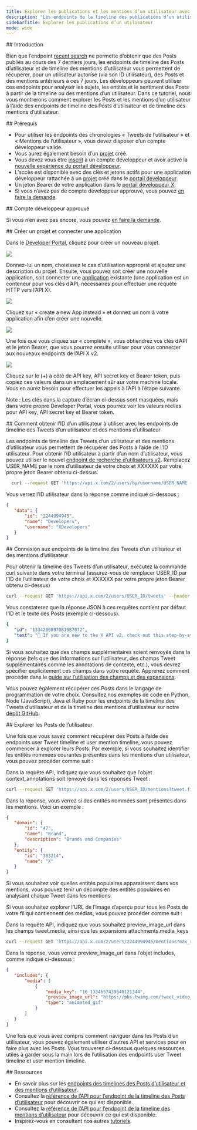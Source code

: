 ```yaml
---
title: Explorer les publications et les mentions d’un utilisateur avec l’API X v2
description: "Les endpoints de la timeline des publications d’un utilisateur et de la timeline des mentions d’un utilisateur permettent aux développeurs de récupérer les publications publiques rédigées par un utilisateur ou le mentionnant."
sidebarTitle: Explorer les publications d’un utilisateur
mode: wide
---
```


<div id="introduction">
  ## Introduction
</div>

Bien que l’endpoint [recent search](/fr/x-api/posts/search/introduction) ne permette d’obtenir que des Posts publiés au cours des 7 derniers jours, les endpoints de timeline des Posts d’utilisateur et de timeline des mentions d’utilisateur vous permettent de récupérer, pour un utilisateur autorisé (via son ID utilisateur), des Posts et des mentions antérieurs à ces 7 jours. Les développeurs peuvent utiliser ces endpoints pour analyser les sujets, les entités et le sentiment des Posts à partir de la timeline ou des mentions d’un utilisateur. Dans ce tutoriel, nous vous montrerons comment explorer les Posts et les mentions d’un utilisateur à l’aide des endpoints de timeline des Posts d’utilisateur et de timeline des mentions d’utilisateur.
 

<div id="prerequisites">
  ## Prérequis
</div>

* Pour utiliser les endpoints des chronologies « Tweets de l’utilisateur » et « Mentions de l’utilisateur », vous devez disposer d’un compte développeur valide.
* Vous aurez également besoin d’un [projet](/fr/resources/fundamentals/projects) créé.
* Vous devez vous être [inscrit](https://developer.x.com/en/portal/petition/essential/basic-info) à un compte développeur et avoir activé la [nouvelle expérience du portail développeur](https://developer.x.com/en/portal/opt-in.html).
* L’accès est disponible avec des clés et jetons actifs pour une application développeur rattachée à un [projet](/fr/resources/fundamentals/projects) créé dans le [portail développeur](/fr/resources/fundamentals/developer-portal).
* Un jeton Bearer de votre application dans le [portail développeur X](/fr/resources/fundamentals/developer-portal).
* Si vous n’avez pas de compte développeur approuvé, vous pouvez [en faire la demande](https://developer.x.com/en/apply-for-access).

<div id="approved-developer-account">
  ## Compte développeur approuvé
</div>

Si vous n’en avez pas encore, vous pouvez [en faire la demande](https://developer.x.com/en/apply-for-access).

<div id="create-a-project-and-connect-an-app">
  ## Créer un projet et connecter une application
</div>

Dans le [Developer Portal](https://developer.x.com/en/portal/dashboard), cliquez pour créer un nouveau projet.

<Frame>
  <img src="/images/projects.png.twimg.1920.png" />
</Frame>

Donnez-lui un nom, choisissez le cas d’utilisation approprié et ajoutez une description du projet. Ensuite, vous pouvez soit créer une nouvelle application, soit connecter une [application](/fr/resources/fundamentals/developer-apps) existante (une application est un conteneur pour vos clés d’API, nécessaires pour effectuer une requête HTTP vers l’API X).

<Frame>
  <img src="/images/add-your-app.png.twimg.1920.png" />
</Frame>

Cliquez sur « create a new App instead » et donnez un nom à votre application afin d’en créer une nouvelle.

<Frame>
  <img src="/images/last-step-name-your-app.png.twimg.1920.png" />
</Frame>

Une fois que vous cliquez sur « complete », vous obtiendrez vos clés d’API et le jeton Bearer, que vous pourrez ensuite utiliser pour vous connecter aux nouveaux endpoints de l’API X v2.

<Frame>
  <img src="/images/here-are-your-keys.png.twimg.1920.png" />
</Frame>

Cliquez sur le (+) à côté de API key, API secret key et Bearer token, puis copiez ces valeurs dans un emplacement sûr sur votre machine locale. Vous en aurez besoin pour effectuer les appels à l’API à l’étape suivante.

Note : Les clés dans la capture d’écran ci-dessus sont masquées, mais dans votre propre Developer Portal, vous pourrez voir les valeurs réelles pour API key, API secret key et Bearer token.
 

<div id="how-to-get-the-user-id-for-a-user-to-use-in-the-user-tweet-timeline-and-user-mention-timeline-endpoints">
  ## Comment obtenir l’ID d’un utilisateur à utiliser avec les endpoints de timeline des Tweets d’un utilisateur et des mentions d’utilisateur
</div>

Les endpoints de timeline des Tweets d’un utilisateur et des mentions d’utilisateur vous permettent de récupérer des Posts à l’aide de l’ID utilisateur. Pour obtenir l’ID utilisateur à partir d’un nom d’utilisateur, vous pouvez utiliser le nouvel [endpoint de recherche d’utilisateurs v2](/fr/x-api/users/lookup/quickstart/user-lookup). Remplacez USER_NAME par le nom d’utilisateur de votre choix et XXXXXX par votre propre jeton Bearer obtenu ci-dessus.

```bash
  curl --request GET 'https://api.x.com/2/users/by/username/USER_NAME --header 'Authorization: Bearer XXXXXX'
```

Vous verrez l’ID utilisateur dans la réponse comme indiqué ci-dessous :

```json
{
   "data": {
       "id": "2244994945",
       "name": "Developers",
       "username": "XDevelopers"
   }
}
```

<div id="connecting-to-the-user-tweet-timeline-and-user-mention-timeline-endpoints">
  ## Connexion aux endpoints de la timeline des Tweets d’un utilisateur et des mentions d’utilisateur
</div>

Pour obtenir la timeline des Tweets d’un utilisateur, exécutez la commande curl suivante dans votre terminal (assurez-vous de remplacer USER_ID par l’ID de l’utilisateur de votre choix et XXXXXX par votre propre jeton Bearer obtenu ci-dessus)

```bash
curl --request GET 'https://api.x.com/2/users/USER_ID/tweets' --header 'Authorization: Bearer XXXXXX'
```

Vous constaterez que la réponse JSON à ces requêtes contient par défaut l’ID et le texte des Posts (exemple ci-dessous).

```yaml
{
   "id": "1334200897081987072",
   "text": "👀 If you are new to the X API v2, check out this step-by-step guide to making your first request https://t.co/4rZqThpSbp"
}
```

Si vous souhaitez que des champs supplémentaires soient renvoyés dans la réponse (tels que des informations sur l’utilisateur, des champs Tweet supplémentaires comme les annotations de contexte, etc.), vous devrez spécifier explicitement ces champs dans votre requête. Apprenez comment procéder dans le [guide sur l’utilisation des champs et des expansions](/fr/x-api/fundamentals/data-dictionary#how-to-use-fields-and-expansions).

Vous pouvez également récupérer ces Posts dans le langage de programmation de votre choix. Consultez nos exemples de code en Python, Node (JavaScript), Java et Ruby pour les endpoints de la timeline des Tweets d’utilisateur et de la timeline des mentions d’utilisateur sur notre [dépôt GitHub](https://github.com/xdevplatform/Twitter-API-v2-sample-code).
 

<div id="exploring-the-users-posts">
  ## Explorer les Posts de l’utilisateur
</div>

Une fois que vous savez comment récupérer des Posts à l’aide des endpoints user Tweet timeline et user mention timeline, vous pouvez commencer à explorer leurs Posts. Par exemple, si vous souhaitez identifier les entités nommées courantes présentes dans les mentions d’un utilisateur, vous pouvez procéder comme suit :

Dans la requête API, indiquez que vous souhaitez que l’objet context_annotations soit renvoyé dans les réponses Tweet :

```bash
curl --request GET 'https://api.x.com/2/users/USER_ID/mentions?tweet.fields=context_annotations' --header 'Authorization: Bearer XXXXXX'
```

Dans la réponse, vous verrez si des entités nommées sont présentes dans les mentions. Voici un exemple :

```json
{
   "domain": {
       "id": "47",
       "name": "Brand",
       "description": "Brands and Companies"
   },
   "entity": {
       "id": "783214",
       "name": "X"
   }
}
```

Si vous souhaitez voir quelles entités populaires apparaissent dans vos mentions, vous pouvez tenir un décompte des entités populaires en analysant chaque Tweet dans les mentions.

Si vous souhaitez explorer l’URL de l’image d’aperçu pour tous les Posts de votre fil qui contiennent des médias, vous pouvez procéder comme suit :

Dans la requête API, indiquez que vous souhaitez preview_image_url dans les champs tweet.media, ainsi que les expansions attachments.media_keys

```bash
curl --request GET 'https://api.x.com/2/users/2244994945/mentions?max_results=100&media.fields=preview_image_url&expansions=attachments.media_keys' --header 'Authorization: Bearer XXXXXX'
```

Dans la réponse, vous verrez preview_image_url dans l’objet includes, comme indiqué ci-dessous :

```json
{
   "includes": {
       "media": [
           {
               "media_key": "16_1334657439640121344",
               "preview_image_url": "https://pbs.twimg.com/tweet_video_thumb/EoWn3rqU8AAtFWL.jpg",
               "type": "animated_gif"
           }
       ]
   }
}
```

Une fois que vous avez compris comment naviguer dans les Posts d’un utilisateur, vous pouvez également utiliser d’autres API et services pour en faire plus avec les Posts. Vous trouverez ci-dessous quelques ressources utiles à garder sous la main lors de l’utilisation des endpoints user Tweet timeline et user mention timeline.

<div id="resources">
  ## Ressources
</div>

* En savoir plus sur les [endpoints des timelines des Posts d’utilisateur et des mentions d’utilisateur](/fr/x-api/posts/timelines/introduction).
* Consultez la [référence de l’API pour l’endpoint de la timeline des Posts d’utilisateur](/fr/x-api/posts/user-posts-timeline-by-user-id) pour découvrir ce qui est disponible.
* Consultez la [référence de l’API pour l’endpoint de la timeline des mentions d’utilisateur](/fr/x-api/posts/user-mention-timeline-by-user-id) pour découvrir ce qui est disponible.
* Inspirez-vous en consultant nos autres [tutoriels](/fr/tutorials).
